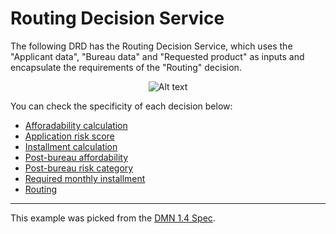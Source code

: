 
<Meta title="Use cases/Loan Originations/Routing Decision Service/Overview" />

# Routing Decision Service

The following DRD has the Routing Decision Service, which uses the "Applicant data", "Bureau data" and "Requested product" as inputs and
encapsulate the requirements of the "Routing" decision.

<p align="center">
  <img src={"/routing-decision-service.png"} alt="Alt text" title="title" />
</p>

You can check the specificity of each decision below:

- [Afforadability calculation](/docs/use-cases-loan-originations-functions-affordability-calculation--overview)
- [Application risk score](/docs/use-cases-loan-originations-application-risk-score--overview)
- [Installment calculation](/docs/use-cases-loan-originations-functions-installment-calculation--overview)
- [Post-bureau affordability](/docs/use-cases-loan-originations-routing-decision-service-post-bureau-affordability--overview)
- [Post-bureau risk category](/docs/use-cases-loan-originations-routing-decision-service-post-bureau-risk-category--overview)
- [Required monthly installment](/docs/use-cases-loan-originations-required-monthly-installment--overview)
- [Routing](/docs/use-cases-loan-originations-routing-decision-service-routing--overview)

---

This example was picked from the [DMN 1.4 Spec](https://www.omg.org/spec/DMN/1.4/Beta1/PDF#page=180).
